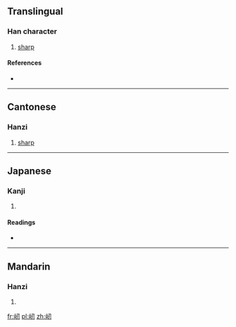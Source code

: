 ==Translingual==

===Han character===
{{Han char|rn=46|rad=山|as=03|sn=6|four=2772<sub>0</sub>|canj=山尸竹戈 (USHI), X山尸竹戈 (XUSHI)|ids=⿰[[山]][[刃]]}}

# {{context|Cantonese}} [[sharp]]

====References====
* {{Han ref|kx=0307.190|dkj=07894|hdz=10762.040|uh=5C7B|ud=23675|bh=C9D8|bd=51672}}

----

==Cantonese==

===Hanzi===
{{yue-hanzi|jyut=[[jan6]]|y=yan6}}

# [[sharp]]

----

==Japanese==

===Kanji===
{{ja-kanji|grade=|rs=山03}}

# {{defn|lang=ja|sort=山03}}

====Readings====
* {{ja-readings|on=[[じん]] (jin), [[にん]] (nin)|kun=}}

----

==Mandarin==

===Hanzi===
{{cmn-hanzi|pin=[[rèn]] ([[ren4]])|wg=jen<sup>4</sup>}}

# {{defn|lang=cmn|sort=山03}}

[[fr:屻]]
[[pl:屻]]
[[zh:屻]]